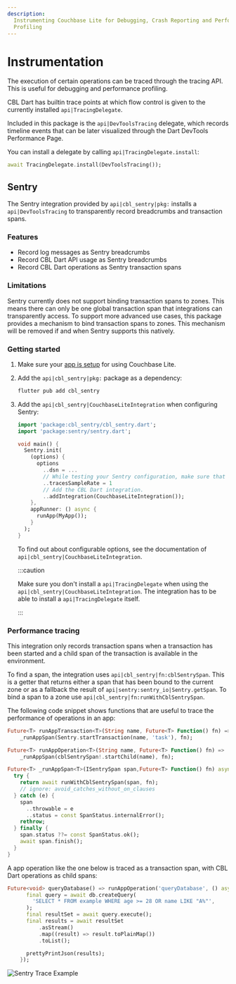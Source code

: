 ```yaml
---
description:
  Instrumenting Couchbase Lite for Debugging, Crash Reporting and Performance
  Profiling
---
```


# Instrumentation

The execution of certain operations can be traced through the tracing API. This
is useful for debugging and performance profiling.

CBL Dart has builtin trace points at which flow control is given to the
currently installed `api|TracingDelegate`.

Included in this package is the `api|DevToolsTracing` delegate, which records
timeline events that can be later visualized through the Dart DevTools
Performance Page.

You can install a delegate by calling `api|TracingDelegate.install`:

```dart
await TracingDelegate.install(DevToolsTracing());
```

## Sentry

The Sentry integration provided by `api|cbl_sentry|pkg:` installs a
`api|DevToolsTracing` to transparently record breadcrumbs and transaction spans.

### Features

- Record log messages as Sentry breadcrumbs
- Record CBL Dart API usage as Sentry breadcrumbs
- Record CBL Dart operations as Sentry transaction spans

### Limitations

Sentry currently does not support binding transaction spans to zones. This means
there can only be one global transaction span that integrations can
transparently access. To support more advanced use cases, this package provides
a mechanism to bind transaction spans to zones. This mechanism will be removed
if and when Sentry supports this natively.

### Getting started

1. Make sure your [app is setup](install.mdx) for using Couchbase Lite.

1. Add the `api|cbl_sentry|pkg:` package as a dependency:

   ```bash
   flutter pub add cbl_sentry
   ```

1. Add the `api|cbl_sentry|CouchbaseLiteIntegration` when configuring Sentry:

   ```dart
   import 'package:cbl_sentry/cbl_sentry.dart';
   import 'package:sentry/sentry.dart';

   void main() {
     Sentry.init(
       (options) {
         options
           ..dsn = ...
           // While testing your Sentry configuration, make sure that all traces are sampled.
           ..tracesSampleRate = 1
           // Add the CBL Dart integration.
           ..addIntegration(CouchbaseLiteIntegration());
       },
       appRunner: () async {
         runApp(MyApp());
       }
     );
   }
   ```

   To find out about configurable options, see the documentation of
   `api|cbl_sentry|CouchbaseLiteIntegration`.

   :::caution

   Make sure you don't install a `api|TracingDelegate` when using the
   `api|cbl_sentry|CouchbaseLiteIntegration`. The integration has to be able to
   install a `api|TracingDelegate` itself.

   :::

### Performance tracing

This integration only records transaction spans when a transaction has been
started and a child span of the transaction is available in the environment.

To find a span, the integration uses `api|cbl_sentry|fn:cblSentrySpan`. This is
a getter that returns either a span that has been bound to the current zone or
as a fallback the result of `api|sentry:sentry_io|Sentry.getSpan`. To bind a
span to a zone use `api|cbl_sentry|fn:runWithCblSentrySpan`.

The following code snippet shows functions that are useful to trace the
performance of operations in an app:

```dart
Future<T> runAppTransaction<T>(String name, Future<T> Function() fn) =>
    _runAppSpan(Sentry.startTransaction(name, 'task'), fn);

Future<T> runAppOperation<T>(String name, Future<T> Function() fn) =>
    _runAppSpan(cblSentrySpan!.startChild(name), fn);

Future<T> _runAppSpan<T>(ISentrySpan span,Future<T> Function() fn) async {
  try {
    return await runWithCblSentrySpan(span, fn);
    // ignore: avoid_catches_without_on_clauses
  } catch (e) {
    span
      ..throwable = e
      ..status = const SpanStatus.internalError();
    rethrow;
  } finally {
    span.status ??= const SpanStatus.ok();
    await span.finish();
  }
}
```

A app operation like the one below is traced as a transaction span, with CBL
Dart operations as child spans:

```dart
Future<void> queryDatabase() => runAppOperation('queryDatabase', () async {
      final query = await db.createQuery(
        'SELECT * FROM example WHERE age >= 28 OR name LIKE "A%"',
      );
      final resultSet = await query.execute();
      final results = await resultSet
          .asStream()
          .map((result) => result.toPlainMap())
          .toList();

      prettyPrintJson(results);
    });
```

![Sentry Trace Example](https://github.com/cbl-dart/cbl-dart/blob/main/packages/cbl_sentry/doc/img/sentry-trace-example.png?raw=true)
